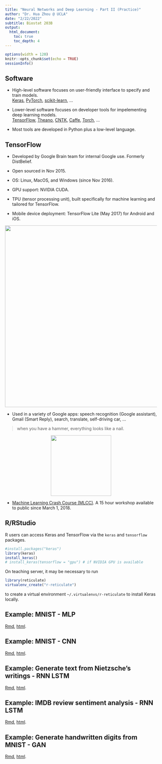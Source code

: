 ```yaml
---
title: "Neural Networks and Deep Learning - Part II (Practice)"
author: "Dr. Hua Zhou @ UCLA"
date: "2/22/2022"
subtitle: Biostat 203B
output: 
  html_document:
    toc: true
    toc_depth: 4
---
```


```r
options(width = 120)
knitr::opts_chunk$set(echo = TRUE)
sessionInfo()
```

## Software

- High-level software focuses on user-friendly interface to specify and train models.  
[Keras](https://keras.io), [PyTorch](http://pytorch.org), [scikit-learn](http://scikit-learn.org/stable/), ...

- Lower-level software focuses on developer tools for impelementing deep learning models.   
[TensorFlow](https://www.tensorflow.org), [Theano](http://deeplearning.net/software/theano/#), [CNTK](https://github.com/Microsoft/CNTK), [Caffe](http://caffe.berkeleyvision.org), [Torch](http://torch.ch), ...

- Most tools are developed in Python plus a low-level language.

## TensorFlow

- Developed by Google Brain team for internal Google use. Formerly DistBelief.

- Open sourced in Nov 2015.

- OS: Linux, MacOS, and Windows (since Nov 2016).

- GPU support: NVIDIA CUDA.

- TPU (tensor processing unit), built specifically for machine learning and tailored for TensorFlow.

- Mobile device deployment: TensorFlow Lite (May 2017) for Android and iOS.

<p align="center">
![](./tf_toolkit_hierarchy.png){width=600px}
</p>


- Used in a variety of Google apps: speech recognition (Google assistant), Gmail (Smart Reply), search, translate, self-driving car, ...

> when you have a hammer, everything looks like a nail.  

<p align="center">
![](./hammer.jpg){width=200px}
</p>

- [Machine Learning Crash Course (MLCC)](https://developers.google.com/machine-learning/crash-course/?utm_source=google-ai&utm_medium=card-image&utm_campaign=training-hub&utm_content=ml-crash-course). A 15 hour workshop available to public since March 1, 2018.

## R/RStudio

R users can access Keras and TensorFlow via the `keras` and `tensorflow` packages. 

```r
#install.packages("keras")
library(keras)
install_keras()
# install_keras(tensorflow = "gpu") # if NVIDIA GPU is available
```
On teaching server, it may be necessary to run
```r
library(reticulate)
virtualenv_create("r-reticulate")
```
to create a virtual environment `~/.virtualenvs/r-reticulate` to install Keras locally.

<!-- Questions: -->

<!-- - How much is CPU usage? Are all cores being used? -->

<!-- - Is training loss monotone? Is validation loss monotone? Is testing error monotone? -->

<!-- - What are epoches? Does loss always decrease with epoches? Does training error always decrease with epoches? -->

<!-- -  -->

## Example: MNIST - MLP

[Rmd](https://raw.githubusercontent.com/ucla-biostat-203b/2022winter/main/slides/15-nn/mnist_cnn/mnist_cnn.Rmd), [html](./mnist_mlp/mnist_mlp.html).

## Example: MNIST - CNN

[Rmd](https://raw.githubusercontent.com/ucla-biostat-203b/2022winter/main/slides/15-nn/mnist_cnn/mnist_cnn.Rmd), [html](./mnist_cnn/mnist_cnn.html).

## Example: Generate text from Nietzsche’s writings - RNN LSTM

[Rmd](https://raw.githubusercontent.com/ucla-biostat-203b/2022winter/main/slides/15-nn/nietzsche_lstm/nietzsche_lstm.Rmd), [html](./nietzsche_lstm/nietzsche_lstm.html).

## Example: IMDB review sentiment analysis - RNN LSTM

[Rmd](https://raw.githubusercontent.com/ucla-biostat-203b/2022winter/main/slides/15-nn/imdb_lstm/imdb_lstm.Rmd), [html](./imdb_lstm/imdb_lstm.html).

## Example: Generate handwritten digits from MNIST - GAN

[Rmd](https://raw.githubusercontent.com/ucla-biostat-203b/2022winter/main/slides/15-nn/mnist_acgan/mnist_acgan.Rmd), [html](./mnist_acgan/mnist_acgan.html).
